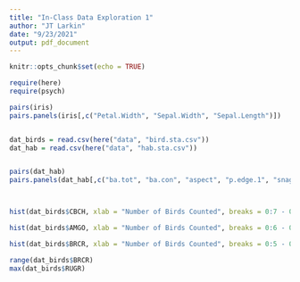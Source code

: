 ```yaml
---
title: "In-Class Data Exploration 1"
author: "JT Larkin"
date: "9/23/2021"
output: pdf_document
---
```


```r
knitr::opts_chunk$set(echo = TRUE)
```


```r
require(here)
require(psych)

pairs(iris)
pairs.panels(iris[,c("Petal.Width", "Sepal.Width", "Sepal.Length")])


dat_birds = read.csv(here("data", "bird.sta.csv"))
dat_hab = read.csv(here("data", "hab.sta.csv"))


pairs(dat_hab)
pairs.panels(dat_hab[,c("ba.tot", "ba.con", "aspect", "p.edge.1", "snag.dc1")])



hist(dat_birds$CBCH, xlab = "Number of Birds Counted", breaks = 0:7 - 0.5)

hist(dat_birds$AMGO, xlab = "Number of Birds Counted", breaks = 0:6 - 0.5)

hist(dat_birds$BRCR, xlab = "Number of Birds Counted", breaks = 0:5 - 0.5)

range(dat_birds$BRCR)
max(dat_birds$RUGR)




```




